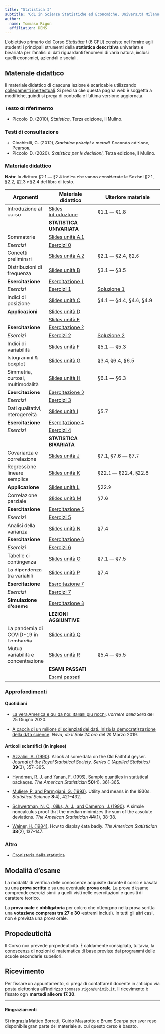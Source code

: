 ```yaml
---
title: "Statistica I"
subtitle: "CdL in Scienze Statistiche ed Economiche, Università Milano-Bicocca"
author:
  name: Tommaso Rigon
  affiliation: DEMS
---
```


L'obiettivo primario del Corso *Statistica I* (6 CFU) consiste nel fornire agli studenti i principali strumenti della **statistica descrittiva** univariata e bivariata per l'analisi di dati riguardanti fenomeni di varia natura, inclusi quelli economici, aziendali e sociali.

## Materiale didattico

Il materiale didattico di ciascuna lezione è scaricabile utilizzando i [collegamenti ipertestuali](). Si precisa che questa pagina web è soggetta a modifiche, quindi si prega di controllare l'ultima versione aggiornata.

### Testo di riferimento

-   Piccolo, D. (2010), *Statistica*, Terza edizione, Il Mulino.

### Testi di consultazione

-   Cicchitelli, G. (2012), *Statistica principi e metodi*, Seconda edizione, Pearson.
-   Piccolo, D. (2020). *Statistica per le decisioni*, Terza edizione, Il Mulino.

### Materiale didattico

**Nota**: la dicitura §2.1 --- §2.4 indica che vanno considerate le Sezioni §2.1, §2.2, §2.3 e §2.4 del libro di testo.

| Argomenti                            | Materiale didattico                        | Ulteriore materiale |
|-----------------|------------------------|--------------------------------|
| Introduzione al corso                | [Slides introduzione](slides/sl_intro.pdf) | §1.1 --- §1.8              |
|                                      | **STATISTICA UNIVARIATA**                  |                            |
| Sommatorie                           | [Slides unità A.1](slides/sl_A1.pdf)       |                            |
| *Esercizi*                           | [Esercizi 0](exe/exe_0.html)               |                            |
| Concetti preliminari                 | [Slides unità A.2](slides/sl_A2.pdf)       | §2.1 --- §2.4, §2.6        |
| Distribuzioni di frequenza           | [Slides unità B](slides/sl_B.pdf)          | §3.1 --- §3.5              |
| **Esercitazione**                    | [Esercitazione 1](exe/exe_1.html)          |                            |
| *Esercizi*                           | [Esercizi 1](exe/exe_1_bis.html)           |   [Soluzione 1](exe/sol_exe_1.html)                         |
| Indici di posizione                  | [Slides unità C](slides/sl_C.pdf)          | §4.1 --- §4.4, §4.6, §4.9  |
| **Applicazioni**                     | [Slides unità D](slides/sl_D.pdf)          |                            |
|                                      | [Slides unità E](slides/sl_E.pdf)          |                            |
| **Esercitazione**                    | [Esercitazione 2](exe/exe_2.html)          |                            |
| *Esercizi*                           | [Esercizi 2](exe/exe_2_bis.html)           | [Soluzione 2](exe/sol_exe_2.html)                           |
| Indici di variabilità                | [Slides unità F](slides/sl_F.pdf)          | §5.1 --- §5.3              |
| Istogrammi & boxplot                 | [Slides unità G](slides/sl_G.pdf)          | §3.4, §6.4, §6.5           |
| Simmetria, curtosi, multimodalità    | [Slides unità H](slides/sl_H.pdf)          | §6.1 --- §6.3              |
| **Esercitazione**                    | [Esercitazione 3](exe/exe_3.html)          |                            |
| *Esercizi*                           | [Esercizi 3](exe/exe_3_bis.html)           |                            |
| Dati qualitativi, eterogeneità       | [Slides unità I](slides/sl_I.pdf)          | §5.7                       |
| **Esercitazione**                    | [Esercitazione 4](exe/exe_4.html)          |                            |
| *Esercizi*                           | [Esercizi 4](exe/exe_4_bis.html)           |                            |
|                                      | **STATISTICA BIVARIATA**                   |                            |
| Covarianza e correlazione            | [Slides unità J](slides/sl_J.pdf)          | §7.1, §7.6 --- §7.7        |
| Regressione lineare semplice         | [Slides unità K](slides/sl_K.pdf)          | §22.1 --- §22.4, §22.8     |
| **Applicazione**                     | [Slides unità L](slides/sl_L.pdf)          | §22.9                      |
| Correlazione parziale                | [Slides unità M](slides/sl_M.pdf)          | §7.6                       |
| **Esercitazione**                    | [Esercitazione 5](exe/exe_5.html)          |                            |
| *Esercizi*                           | [Esercizi 5](exe/exe_5_bis.html)           |                            |
| Analisi della varianza               | [Slides unità N](slides/sl_N.pdf)          | §7.4                       |
| **Esercitazione**                    | [Esercitazione 6](exe/exe_6.html)          |                            |
| *Esercizi*                           | [Esercizi 6](exe/exe_6_bis.html)           |                            |
| Tabelle di contingenza               | [Slides unità O](slides/sl_O.pdf)          | §7.1 --- §7.5              |
| La dipendenza tra variabili          | [Slides unità P](slides/sl_P.pdf)          | §7.4                       |
| **Esercitazione**                    | [Esercitazione 7](exe/exe_7.html)          |                            |
| *Esercizi*                           | [Esercizi 7](exe/exe_7_bis.html)           |                            |
| **Simulazione d'esame**              | [Esercitazione 8](exe/exe_8.html)          |                            |
|                                      | **LEZIONI AGGIUNTIVE**                     |                            |
| La pandemia di COVID-19 in Lombardia | [Slides unità Q](slides/sl_Q.pdf)          |                            |
| Mutua variabilità e concentrazione   | [Slides unità R](slides/sl_R.pdf)          | §5.4 --- §5.5              |
|                                      | **ESAMI PASSATI**                          |                            |
|                                      | [Esami passati](exe/exe_8_bis.html)        |                            |

### Approfondimenti

#### Quotidiani

- [La vera America è qui da noi: italiani più ricchi](https://www.corriere.it/esteri/20_giugno_25/vera-america-qui-noi-italiani-piu-ricchi-d4cc4256-b64b-11ea-9dea-5ac3c9ec7c08.shtml). *Corriere della Sera* del 25 Giugno 2020.

-   [A caccia di un milione di scienziati dei dati. Inizia la democratizzazione della data science](https://nova.ilsole24ore.com/nova24-tech/a-caccia-di-un-milione-di-scienziati-dei-dati-inizia-la-democratizzazione-della-data-science/). *Nóva, de Il Sole 24 ore* del 20 Marzo 2019.

#### Articoli scientifici (in inglese)

-   [Azzalini, A. (1990)](approfondimenti/Azzalini1990.pdf). A look at some data on the Old Faithful geyser. *Journal of the Royal Statistical Society. Series C (Applied Statistics)* **39**(3), 357--365.

-   [Hyndman, R. J. and Yanan, F. (1996)](approfondimenti/Hyndman1996.pdf). Sample quantiles in statistical packages. *The American Statistician* **50**(4), 361--365.

-   [Muliere, P. and Parmigiani, G. (1993)](approfondimenti/Muliere1993.pdf). Utility and means in the 1930s. *Statistical Science* **8**(4), 421--432.

-   [Schwertman, N. C., Gilks, A. J., and Cameron, J. (1990)](approfondimenti/Schwertman1990.pdf). A simple noncalculus proof that the median minimizes the sum of the absolute deviations. *The American Statistician* **44**(1), 38--38.

-   [Wainer, H. (1984)](approfondimenti/Wainer1984.pdf). How to display data badly. *The American Statistician* **38**(2), 137--147.

### Altro

- [Cronistoria della statistica](approfondimenti/cronistoria.pdf)


## Modalità d'esame

La modalità di verifica delle conoscenze acquisite durante il corso è basata su una **prova scritta** e su una eventuale **prova orale**. La prova d'esame comprende esercizi simili a quelli visti nelle esercitazioni e quesiti di carattere teorico.

La **prova orale** è **obbligatoria** per coloro che ottengano nella prova scritta una **votazione compresa tra 27 e 30** (estremi inclusi). In tutti gli altri casi, non è prevista una prova orale.

## Propedeuticità

Il Corso non prevede propedeuticità. È caldamente consigliata, tuttavia, la conoscenza di nozioni di matematica di base previste dai programmi delle scuole secondarie superiori.

## Ricevimento

Per fissare un appuntamento, si prega di contattare il docente in anticipo via posta elettronica all'indirizzo `tommaso.rigon@unimib.it`. Il ricevimento è fissato ogni **martedì alle ore 17.30**.

------------------------------------------------------------------------

#### Ringraziamenti

Si ringrazia Matteo Borrotti, Guido Masarotto e Bruno Scarpa per aver reso disponibile gran parte del materiale su cui questo corso è basato.